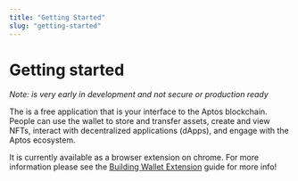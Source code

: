 ```yaml
---
title: "Getting Started"
slug: "getting-started"
---
```


# Getting started

*Note: <CompanyName /> is very early in development and not secure or production ready*

The *<CompanyName />* is a free application that is your interface to the Aptos blockchain. 
People can use the wallet to store and transfer assets, create and view NFTs, interact with 
decentralized applications (dApps), and engage with the Aptos ecosystem.

It is currently available as a browser extension on chrome. For more information please see the 
[Building Wallet Extension](/docs/building-wallet-extension) guide for more info!